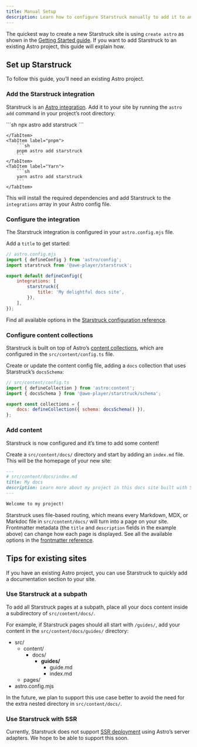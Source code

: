 ```yaml
---
title: Manual Setup
description: Learn how to configure Starstruck manually to add it to an existing Astro project.
---
```



The quickest way to create a new Starstruck site is using `create astro` as shown in the [Getting Started guide](/getting-started/#creating-a-new-project).
If you want to add Starstruck to an existing Astro project, this guide will explain how.

## Set up Starstruck

To follow this guide, you’ll need an existing Astro project.

### Add the Starstruck integration

Starstruck is an [Astro integration](https://docs.astro.build/en/guides/integrations-guide/). Add it to your site by running the `astro add` command in your project’s root directory:

<Tabs>
    <TabItem label="npm">
        ```sh
        npx astro add starstruck
        ```

    </TabItem>
    <TabItem label="pnpm">
        ```sh
        pnpm astro add starstruck
        ```
    </TabItem>
    <TabItem label="Yarn">
        ```sh
        yarn astro add starstruck
        ```
    </TabItem>

</Tabs>

This will install the required dependencies and add Starstruck to the `integrations` array in your Astro config file.

### Configure the integration

The Starstruck integration is configured in your `astro.config.mjs` file.

Add a `title` to get started:

```js {7-9}
// astro.config.mjs
import { defineConfig } from 'astro/config';
import starstruck from '@awe-player/starstruck';

export default defineConfig({
	integrations: [
		starstruck({
			title: 'My delightful docs site',
		}),
	],
});
```

Find all available options in the [Starstruck configuration reference](/reference/configuration/).

### Configure content collections

Starstruck is built on top of Astro’s [content collections](https://docs.astro.build/en/guides/content-collections/), which are configured in the `src/content/config.ts` file.

Create or update the content config file, adding a `docs` collection that uses Starstruck’s `docsSchema`:

```js ins={3,6}
// src/content/config.ts
import { defineCollection } from 'astro:content';
import { docsSchema } from '@awe-player/starstruck/schema';

export const collections = {
	docs: defineCollection({ schema: docsSchema() }),
};
```

### Add content

Starstruck is now configured and it’s time to add some content!

Create a `src/content/docs/` directory and start by adding an `index.md` file.
This will be the homepage of your new site:

```md
---
# src/content/docs/index.md
title: My docs
description: Learn more about my project in this docs site built with Starstruck.
---

Welcome to my project!
```

Starstruck uses file-based routing, which means every Markdown, MDX, or Markdoc file in `src/content/docs/` will turn into a page on your site. Frontmatter metadata (the `title` and `description` fields in the example above) can change how each page is displayed.
See all the available options in the [frontmatter reference](/reference/frontmatter/).

## Tips for existing sites

If you have an existing Astro project, you can use Starstruck to quickly add a documentation section to your site.

### Use Starstruck at a subpath

To add all Starstruck pages at a subpath, place all your docs content inside a subdirectory of `src/content/docs/`.

For example, if Starstruck pages should all start with `/guides/`, add your content in the `src/content/docs/guides/` directory:


<FileTree>

- src/
  - content/
    - docs/
      - **guides/**
        - guide.md
        - index.md
  - pages/
- astro.config.mjs

</FileTree>

In the future, we plan to support this use case better to avoid the need for the extra nested directory in `src/content/docs/`.

### Use Starstruck with SSR

Currently, Starstruck does not support [SSR deployment](https://docs.astro.build/en/guides/server-side-rendering/) using Astro’s server adapters. We hope to be able to support this soon.
